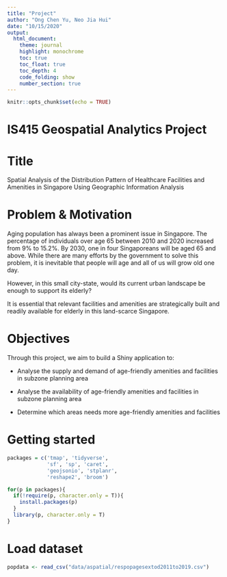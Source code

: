 ```yaml
---
title: "Project"
author: "Ong Chen Yu, Neo Jia Hui"
date: "10/15/2020"
output: 
  html_document:
    theme: journal
    highlight: monochrome
    toc: true
    toc_float: true
    toc_depth: 4
    code_folding: show
    number_section: true
---
```


```r
knitr::opts_chunk$set(echo = TRUE)
```

# IS415 Geospatial Analytics Project

# Title
Spatial Analysis of the Distribution Pattern of Healthcare Facilities and Amenities in Singapore Using Geographic Information Analysis

# Problem & Motivation
Aging population has always been a prominent issue in Singapore. The percentage of individuals over age 65 between 2010 and 2020 increased from 9% to 15.2%. By 2030, one in four Singaporeans will be aged 65 and above. While there are many efforts by the government to solve this problem, it is inevitable that people will age and all of us will grow old one day.

However, in this small city-state, would its current urban landscape be enough to support its elderly?

It is essential that relevant facilities and amenities are strategically built and readily available for elderly in this land-scarce Singapore.

# Objectives
Through this project, we aim to build a Shiny application to:

- Analyse the supply and demand of age-friendly amenities and facilities in subzone planning area

- Analyse the availability of age-friendly amenities and facilities in subzone planning area

- Determine which areas needs more age-friendly amenities and facilities

# Getting started
```r
packages = c('tmap', 'tidyverse',
             'sf', 'sp', 'caret',
             'geojsonio', 'stplanr',
             'reshape2', 'broom')

for(p in packages){
  if(!require(p, character.only = T)){
    install.packages(p)
  }
  library(p, character.only = T)
}
```

# Load dataset
```r
popdata <- read_csv("data/aspatial/respopagesextod2011to2019.csv")

```

#
```r
```

#
```r
```


#
```r
```


#
```r
```


#
```r
```


#
```r
```


#
```r
```


#
```r
```


#
```r
```


#
```r
```


#
```r
```


#
```r
```




